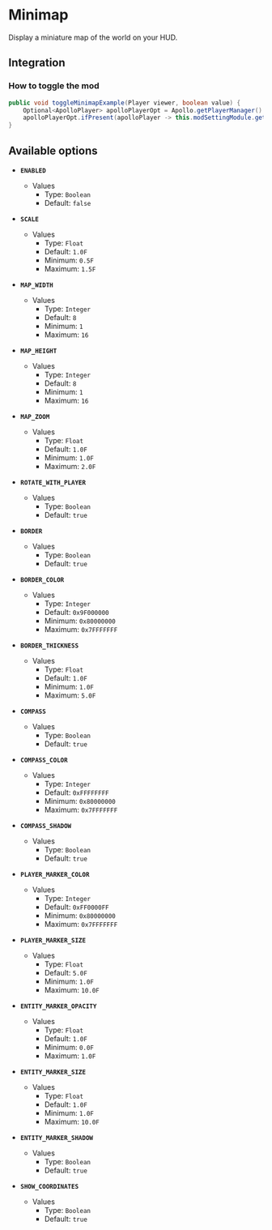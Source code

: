 # Minimap

Display a miniature map of the world on your HUD.

## Integration

### How to toggle the mod

```java
public void toggleMinimapExample(Player viewer, boolean value) {
    Optional<ApolloPlayer> apolloPlayerOpt = Apollo.getPlayerManager().getPlayer(viewer.getUniqueId());
    apolloPlayerOpt.ifPresent(apolloPlayer -> this.modSettingModule.getOptions().set(apolloPlayer, ModMinimap.ENABLED, value));
}
```

## Available options

- __`ENABLED`__
    - Values
        - Type: `Boolean`
        - Default: `false`

- __`SCALE`__
    - Values
        - Type: `Float`
        - Default: `1.0F`
        - Minimum: `0.5F`
        - Maximum: `1.5F`

- __`MAP_WIDTH`__
    - Values
        - Type: `Integer`
        - Default: `8`
        - Minimum: `1`
        - Maximum: `16`

- __`MAP_HEIGHT`__
    - Values
        - Type: `Integer`
        - Default: `8`
        - Minimum: `1`
        - Maximum: `16`

- __`MAP_ZOOM`__
    - Values
        - Type: `Float`
        - Default: `1.0F`
        - Minimum: `1.0F`
        - Maximum: `2.0F`

- __`ROTATE_WITH_PLAYER`__
    - Values
        - Type: `Boolean`
        - Default: `true`

- __`BORDER`__
    - Values
        - Type: `Boolean`
        - Default: `true`

- __`BORDER_COLOR`__
    - Values
        - Type: `Integer`
        - Default: `0x9F000000`
        - Minimum: `0x80000000`
        - Maximum: `0x7FFFFFFF`

- __`BORDER_THICKNESS`__
    - Values
        - Type: `Float`
        - Default: `1.0F`
        - Minimum: `1.0F`
        - Maximum: `5.0F`

- __`COMPASS`__
    - Values
        - Type: `Boolean`
        - Default: `true`

- __`COMPASS_COLOR`__
    - Values
        - Type: `Integer`
        - Default: `0xFFFFFFFF`
        - Minimum: `0x80000000`
        - Maximum: `0x7FFFFFFF`

- __`COMPASS_SHADOW`__
    - Values
        - Type: `Boolean`
        - Default: `true`

- __`PLAYER_MARKER_COLOR`__
    - Values
        - Type: `Integer`
        - Default: `0xFF0000FF`
        - Minimum: `0x80000000`
        - Maximum: `0x7FFFFFFF`

- __`PLAYER_MARKER_SIZE`__
    - Values
        - Type: `Float`
        - Default: `5.0F`
        - Minimum: `1.0F`
        - Maximum: `10.0F`

- __`ENTITY_MARKER_OPACITY`__
    - Values
        - Type: `Float`
        - Default: `1.0F`
        - Minimum: `0.0F`
        - Maximum: `1.0F`

- __`ENTITY_MARKER_SIZE`__
    - Values
        - Type: `Float`
        - Default: `1.0F`
        - Minimum: `1.0F`
        - Maximum: `10.0F`

- __`ENTITY_MARKER_SHADOW`__
    - Values
        - Type: `Boolean`
        - Default: `true`

- __`SHOW_COORDINATES`__
    - Values
        - Type: `Boolean`
        - Default: `true`

